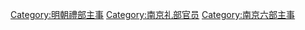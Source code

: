 [[Category:明朝禮部主事|Category:明朝禮部主事]]
[[Category:南京礼部官员|Category:南京礼部官员]]
[[Category:南京六部主事|Category:南京六部主事]]